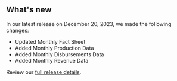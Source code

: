 ## <WhatsNewIcon /> <span>What's new</span>

In our latest release on December 20, 2023, we made the following changes:

- Updated <Link href="/fact-sheet" linkType="default">Monthly Fact Sheet</Link>
- Added <Link href="/downloads/production-by-month/" linkType="default">Monthly Production Data</Link>
- Added <Link href="/downloads/disbursements-by-month/" linkType="default">Monthly Disbursements Data</Link>
- Added <Link href="/downloads/revenue/" linkType="default">Monthly Revenue Data</Link>

Review our [full release details](https://github.com/ONRR/nrrd/releases).
